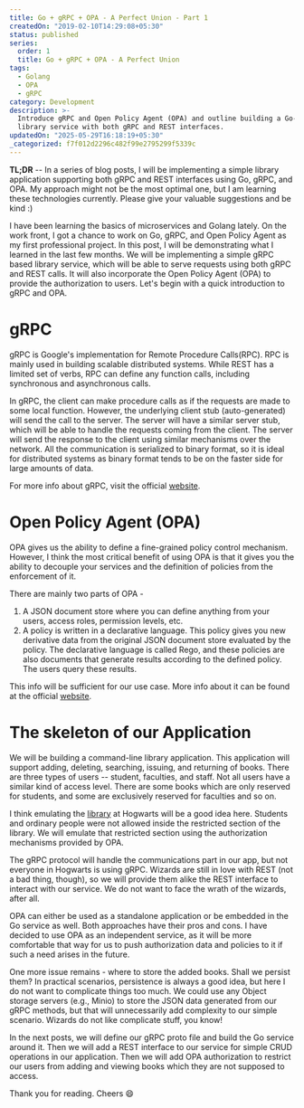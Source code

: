 ```yaml
---
title: Go + gRPC + OPA - A Perfect Union - Part 1
createdOn: "2019-02-10T14:29:08+05:30"
status: published
series:
  order: 1
  title: Go + gRPC + OPA - A Perfect Union
tags:
  - Golang
  - OPA
  - gRPC
category: Development
description: >-
  Introduce gRPC and Open Policy Agent (OPA) and outline building a Go-based
  library service with both gRPC and REST interfaces.
updatedOn: "2025-05-29T16:18:19+05:30"
_categorized: f7f012d2296c482f99e2795299f5339c
---
```


**TL;DR** -- In a series of blog posts, I will be implementing a simple library
application supporting both gRPC and REST interfaces using Go, gRPC, and OPA. My
approach might not be the most optimal one, but I am learning these technologies
currently. Please give your valuable suggestions and be kind :)

I have been learning the basics of microservices and Golang lately. On the work
front, I got a chance to work on Go, gRPC, and Open Policy Agent as my first
professional project. In this post, I will be demonstrating what I learned in
the last few months. We will be implementing a simple gRPC based library
service, which will be able to serve requests using both gRPC and REST calls. It
will also incorporate the Open Policy Agent (OPA) to provide the authorization
to users. Let's begin with a quick introduction to gRPC and OPA.

# gRPC

gRPC is Google's implementation for Remote Procedure Calls(RPC). RPC is mainly
used in building scalable distributed systems. While REST has a limited set of
verbs, RPC can define any function calls, including synchronous and asynchronous
calls.

In gRPC, the client can make procedure calls as if the requests are made to some
local function. However, the underlying client stub (auto-generated) will send
the call to the server. The server will have a similar server stub, which will
be able to handle the requests coming from the client. The server will send the
response to the client using similar mechanisms over the network. All the
communication is serialized to binary format, so it is ideal for distributed
systems as binary format tends to be on the faster side for large amounts of
data.

For more info about gRPC, visit the official [website](https://grpc.io/).

# Open Policy Agent (OPA)

OPA gives us the ability to define a fine-grained policy control mechanism.
However, I think the most critical benefit of using OPA is that it gives you the
ability to decouple your services and the definition of policies from the
enforcement of it.

There are mainly two parts of OPA -

1. A JSON document store where you can define anything from your users, access
   roles, permission levels, etc.
2. A policy is written in a declarative language. This policy gives you new
   derivative data from the original JSON document store evaluated by the
   policy. The declarative language is called Rego, and these policies are also
   documents that generate results according to the defined policy. The users
   query these results.

This info will be sufficient for our use case. More info about it can be found
at the official [website](https://www.openpolicyagent.org/).

# The skeleton of our Application

We will be building a command-line library application. This application will
support adding, deleting, searching, issuing, and returning of books. There are
three types of users -- student, faculties, and staff. Not all users have a
similar kind of access level. There are some books which are only reserved for
students, and some are exclusively reserved for faculties and so on.

I think emulating the
[library](https://harrypotter.fandom.com/wiki/Hogwarts_Library) at Hogwarts will
be a good idea here. Students and ordinary people were not allowed inside the
restricted section of the library. We will emulate that restricted section using
the authorization mechanisms provided by OPA.

The gRPC protocol will handle the communications part in our app, but not
everyone in Hogwarts is using gRPC. Wizards are still in love with REST (not a
bad thing, though), so we will provide them alike the REST interface to interact
with our service. We do not want to face the wrath of the wizards, after all.

OPA can either be used as a standalone application or be embedded in the Go
service as well. Both approaches have their pros and cons. I have decided to use
OPA as an independent service, as it will be more comfortable that way for us to
push authorization data and policies to it if such a need arises in the future.

One more issue remains - where to store the added books. Shall we persist them?
In practical scenarios, persistence is always a good idea, but here I do not
want to complicate things too much. We could use any Object storage servers
(e.g., Minio) to store the JSON data generated from our gRPC methods, but that
will unnecessarily add complexity to our simple scenario. Wizards do not like
complicate stuff, you know!

In the next posts, we will define our gRPC proto file and build the Go service
around it. Then we will add a REST interface to our service for simple CRUD
operations in our application. Then we will add OPA authorization to restrict
our users from adding and viewing books which they are not supposed to access.

Thank you for reading. Cheers 😄
